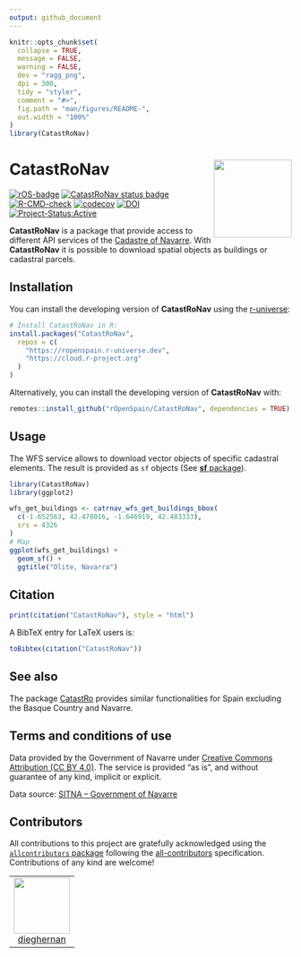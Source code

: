 ```yaml
---
output: github_document
---
```


<!-- README.md is generated from README.Rmd. Please edit that file -->

```r
knitr::opts_chunk$set(
  collapse = TRUE,
  message = FALSE,
  warning = FALSE,
  dev = "ragg_png",
  dpi = 300,
  tidy = "styler",
  comment = "#>",
  fig.path = "man/figures/README-",
  out.width = "100%"
)
library(CatastRoNav)
```

# CatastRoNav <img src="man/figures/logo.png" align="right" height="139"/>

<!-- badges: start -->

[![rOS-badge](https://ropenspain.github.io/rostemplate/reference/figures/ropenspain-badge.svg)](https://ropenspain.es/)
[![CatastRoNav status
badge](https://ropenspain.r-universe.dev/badges/CatastRoNav)](https://ropenspain.r-universe.dev/CatastRoNav)
[![R-CMD-check](https://github.com/rOpenSpain/CatastRoNav/actions/workflows/roscron-check-standard.yaml/badge.svg)](https://github.com/rOpenSpain/CatastRoNav/actions/workflows/roscron-check-standard.yaml)
[![codecov](https://codecov.io/gh/rOpenSpain/CatastroNav/branch/main/graph/badge.svg)](https://app.codecov.io/gh/rOpenSpain/CatastroNav)
[![DOI](https://img.shields.io/badge/DOI-10.5281/zenodo.6366407-blue)](https://doi.org/10.5281/zenodo.6366407)
[![Project-Status:Active](https://www.repostatus.org/badges/latest/active.svg)](https://www.repostatus.org/#active)

<!-- badges: end -->

**CatastRoNav** is a package that provide access to different API services of
the [Cadastre of Navarre](https://geoportal.navarra.es/es/idena). With
**CatastRoNav** it is possible to download spatial objects as buildings or
cadastral parcels.

## Installation

You can install the developing version of **CatastRoNav** using the
[r-universe](https://ropenspain.r-universe.dev/CatastRoNav):

```r
# Install CatastRoNav in R:
install.packages("CatastRoNav",
  repos = c(
    "https://ropenspain.r-universe.dev",
    "https://cloud.r-project.org"
  )
)
```

Alternatively, you can install the developing version of **CatastRoNav** with:

```r
remotes::install_github("rOpenSpain/CatastRoNav", dependencies = TRUE)
```

## Usage

The WFS service allows to download vector objects of specific cadastral
elements. The result is provided as `sf` objects (See [**sf**
package](https://r-spatial.github.io/sf/)).

```r
library(CatastRoNav)
library(ggplot2)

wfs_get_buildings <- catrnav_wfs_get_buildings_bbox(
  c(-1.652563, 42.478016, -1.646919, 42.483333),
  srs = 4326
)
# Map
ggplot(wfs_get_buildings) +
  geom_sf() +
  ggtitle("Olite, Navarra")
```

## Citation

```r
print(citation("CatastRoNav"), style = "html")
```

A BibTeX entry for LaTeX users is:

```r
toBibtex(citation("CatastRoNav"))
```

## See also

The package [CatastRo](https://CRAN.R-project.org/package=CatastRo) provides
similar functionalities for Spain excluding the Basque Country and Navarre.

## Terms and conditions of use

Data provided by the Government of Navarre under [Creative Commons Attribution
(CC BY 4.0)](https://creativecommons.org/licenses/by/4.0/). The service is
provided "as is", and without guarantee of any kind, implicit or explicit.

Data source: [SITNA -- Government of
Navarre](https://geoportal.navarra.es/es/inspire)

## Contributors


<!-- ALL-CONTRIBUTORS-LIST:START - Do not remove or modify this section -->
<!-- prettier-ignore-start -->
<!-- markdownlint-disable -->

All contributions to this project are gratefully acknowledged using the [`allcontributors` package](https://github.com/ropensci/allcontributors) following the [all-contributors](https://allcontributors.org) specification. Contributions of any kind are welcome!

<table>

<tr>
<td align="center">
<a href="https://github.com/dieghernan">
<img src="https://avatars.githubusercontent.com/u/25656809?v=4" width="100px;" alt=""/>
</a><br>
<a href="https://github.com/rOpenSpain/CatastRoNav/commits?author=dieghernan">dieghernan</a>
</td>
</tr>

</table>

<!-- markdownlint-enable -->
<!-- prettier-ignore-end -->
<!-- ALL-CONTRIBUTORS-LIST:END -->

